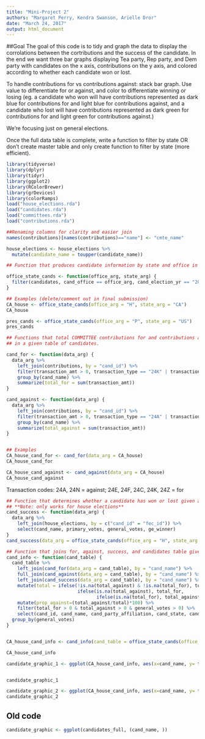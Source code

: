 ```yaml
---
title: "Mini-Project 2"
authors: "Margaret Perry, Kendra Swanson, Arielle Dror"
date: "March 24, 2017"
output: html_document
---
```



##Goal
The goal of this code is to tidy and graph the data to display the corrolations between the cortributions and the success of the candidate. In the end we want three bar graphs displaying Tea party, Rep party, and Dem party with candidates on the x axis, contributions on the y axis, and colored according to whether each candidate won or lost.

To handle contributions for vs contributions against: stack bar graph. Use value to differentiate for or against, and color to differentiate winning or losing (eg. a candidate who won will have contributions represented as dark blue for contributions for and light blue for contributions against, and a candidate who lost will have contributions represented as dark green for contributions for and light green for contributions against.)

We're focusing just on general elections.

Once the full data table is complete, write a function to filter by state OR don't create master table and only create function to filter by state (more efficient).

```r
library(tidyverse)
library(dplyr)
library(tidyr)
library(ggplot2)
library(RColorBrewer)
library(grDevices)
library(colorRamps)
load("house_elections.rda")
load("candidates.rda")
load("committees.rda")
load("contributions.rda")
```

```r
##Renaming columns for clarity and easier join
names(contributions)[names(contributions)=="name"] <- "cmte_name"

house_elections <- house_elections %>%
  mutate(candidate_name = toupper(candidate_name))
```

```r
## Function that produces candidate information by state and office in 2012 election cycle

office_state_cands <- function(office_arg, state_arg) {
  filter(candidates, cand_office == office_arg, cand_election_yr == "2012", cand_office_state == state_arg)
}

## Examples (delete/comment out in final submission)
CA_house <- office_state_cands(office_arg = "H", state_arg = "CA")
CA_house

pres_cands <- office_state_cands(office_arg = "P", state_arg = "US")
pres_cands

```

```r
## Functions that total COMMITTEE contributions for and contributions against each candidate
## in a given table of candidates. 

cand_for <- function(data_arg) {
  data_arg %>%
    left_join(contributions, by = "cand_id") %>%
    filter(transaction_amt > 0, transaction_type == "24K" | transaction_type == "24E" | transaction_type == "24F" | transaction_type == "24C" | transaction_type == "24Z") %>%
    group_by(cand_name) %>%
    summarize(total_for = sum(transaction_amt))
}

cand_against <- function(data_arg) {
  data_arg %>%
    left_join(contributions, by = "cand_id") %>%
    filter(transaction_amt > 0, transaction_type == "24A" | transaction_type == "24N") %>%
    group_by(cand_name) %>%
    summarize(total_against = sum(transaction_amt))
}


## Examples
CA_house_cand_for <- cand_for(data_arg = CA_house)
CA_house_cand_for

CA_house_cand_against <- cand_against(data_arg = CA_house)
CA_house_cand_against

```
Transaction codes: 24A, 24N = against; 24E, 24F, 24C, 24K, 24Z = for

```r
## Function that determines whether a candidate has won or lost given a table of candidates
## **Note: only works for house elections** 
cand_success <- function(data_arg) {
  data_arg %>%
    left_join(house_elections, by = c("cand_id" = "fec_id")) %>%
    select(cand_name, primary_votes, general_votes, ge_winner)
}
cand_success(data_arg = office_state_cands(office_arg = "H", state_arg = "CA"))

```


```r
## Function that joins for, against, success, and candidates table given a table of candidates
cand_info <- function(cand_table) {
  cand_table %>%
    left_join(cand_for(data_arg = cand_table), by = "cand_name") %>%
    full_join(cand_against(data_arg = cand_table), by = "cand_name") %>%
    left_join(cand_success(data_arg = cand_table), by = "cand_name") %>%
    mutate(total = ifelse(!is.na(total_against) & !is.na(total_for), total_for + total_against, 
                          ifelse(is.na(total_against), total_for, 
                                 ifelse(is.na(total_for), total_against, 0)))) %>%
    mutate(prop_against=(total_against/total)*100) %>%
    filter(total_for > 0 & total_against > 0 & general_votes > 0) %>%
    select(cand_id, cand_name, cand_party_affiliation, cand_state, cand_office, cand_office_district, total_for, total_against, total, general_votes, ge_winner, prop_against) %>%
  group_by(general_votes)
}


CA_house_cand_info <- cand_info(cand_table = office_state_cands(office_arg = "H", state_arg = "CA"))

CA_house_cand_info
```

```r
candidate_graphic_1 <- ggplot(CA_house_cand_info, aes(x=cand_name, y= total, fill=prop_against))+coord_flip()+geom_bar(stat="identity")+scale_fill_continuous(low="firebrick1", high = "firebrick4")+xlab("Candidate")+ylab("Total Donations")+scale_y_continuous(breaks = c(0, 2000000, 4000000, 6000000), labels = c("$0", "$2,000,000", "$4,000,000", "$6,000,000") )


candidate_graphic_1
```
```r
candidate_graphic_2 <- ggplot(CA_house_cand_info, aes(x=cand_name, y= total, fill=ge_winner))+coord_flip()+geom_bar(stat="identity")+xlab("Candidate")+ylab("Total Donations")+scale_y_continuous(breaks = c(0, 2000000, 4000000, 6000000), labels = c("$0", "$2,000,000", "$4,000,000", "$6,000,000") )
candidate_graphic_2
```

## Old code

<!-- ```{r} -->
<!-- cmte_by_party <- function(party_arg) { -->
<!--   committees %>% -->
<!--     group_by(cmte_city) %>% -->
<!--     filter(cmte_party_affiliation == party_arg) %>% -->
<!--     select(cmte_name, cmte_dsgn, cmte_city, cmte_state, connected_org_name, cand_id) -->
<!-- } -->

<!-- democratic_cmte <- cmte_by_party("DEM") -->
<!-- republican_cmte <- cmte_by_party("REP") -->
<!-- teaparty_cmte <- cmte_by_party("TEA") -->


<!-- candidates_simple <- candidates %>% -->
<!--   select(cand_id, cand_name, cand_party_affiliation, cand_office_state, cand_city) -->

<!-- ``` -->

<!-- ```{r} -->
<!-- ##Building main data table -->
<!-- candidates_contributions <- contributions %>% -->
<!--   full_join(candidates_simple, by = "cand_id")%>% -->
<!--   select(cand_name, cand_party_affiliation, cmte_id, cmte_name, transaction_type, transaction_amt) -->
<!-- ##head(candidates_contributions) -->

<!-- candidates_full <- house_elections %>% -->
<!--   full_join(candidates_contributions, by = "cand_name") %>% -->
<!--   select(cand_name, cand_party_affiliation, cmte_id, cmte_name, transaction_type, transaction_amt, general_votes, ge_winner, statoe, district) %>% -->
<!--   filter(state == "NV", transaction_amt > 0, general_votes > 0, (transaction_type == "24A" | transaction_type == "24E")) -->



<!-- candidates_full -->
<!-- ``` -->

```r
candidate_graphic <- ggplot(candidates_full, (cand_name, ))

```

